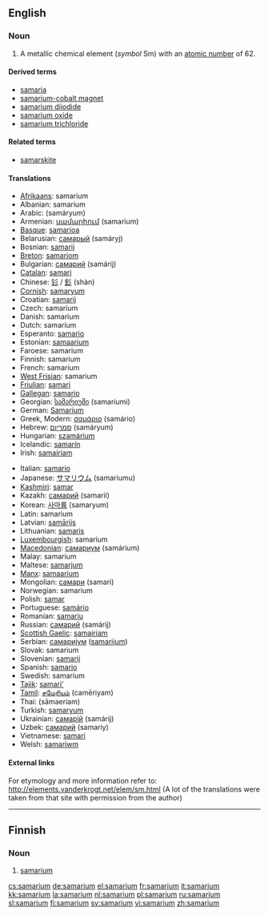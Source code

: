 {{see|Samarium}}
==English==
{{elements|Sm|promethium|Pm|europium|Eu}}

===Noun===
{{en-noun|-}}
{{wikipedia}}

# {{element}} A metallic chemical element (''symbol'' Sm) with an [[atomic number]] of 62.

====Derived terms====
* [[samaria]]
* [[samarium-cobalt magnet]]
* [[samarium diiodide]]
* [[samarium oxide]]
* [[samarium trichloride]]

====Related terms====
* [[samarskite]]<!--origin of the word "samarium"-->

====Translations====
{{top}}
* [[Afrikaans]]: samarium
* Albanian: samarium
* Arabic: {{Arab|[[ساماريوم]]}} (samáryum) {{m}}
* Armenian: [[սամարիում]] (samarium)
* [[Basque]]: [[samarioa]]
* Belarusian: [[самарый]] (samáryj) {{m}}
* Bosnian: [[samarij]]
* [[Breton]]: [[samariom]]
* Bulgarian: [[самарий]] (samárij) {{m}}
* [[Catalan]]: [[samari]]
* Chinese: [[钐]] / [[釤]] (shàn)
* [[Cornish]]: [[samaryum]]
* Croatian: [[samarij]]
* Czech: samarium
* Danish: samarium
* Dutch: samarium {{n}}
* Esperanto: [[samario]]
* Estonian: [[samaarium]]
* Faroese: samarium
* Finnish: samarium
* French: samarium {{m}}
* [[West Frisian]]: samarium
* [[Friulian]]: [[samari]]
* [[Gallegan]]: [[samario]]
* Georgian: [[სამარიუმი]] (samariumi)
* German: [[Samarium]] {{n}}
* Greek, Modern: [[σαμάριο]] (samário) {{n}}
* Hebrew: [[סמריום]] (samáryum)
* Hungarian: [[szamárium]]
* Icelandic: [[samarín]]
* Irish: [[samairiam]]
{{mid}}
* Italian: [[samario]] {{m}}
* Japanese: [[サマリウム]] (samariumu)
* [[Kashmiri]]: [[samar]]
* Kazakh: [[самарий]] (samarii)
* Korean: [[사마륨]] (samaryum)
* Latin: samarium
* Latvian: [[samārijs]]
* Lithuanian: [[samaris]]
* [[Luxembourgish]]: samarium
* [[Macedonian]]: [[самариум]] (samárium) {{m}}
* Malay: samarium
* Maltese: [[samarjum]]
* [[Manx]]: [[samaarium]]
* Mongolian: [[самари]] (samari)
* Norwegian: samarium
* Polish: [[samar]] {{m}}
* Portuguese: [[samário]] {{m}}
* Romanian: [[samariu]] {{n}}
* Russian: [[самарий]] (samárij) {{m}}
* [[Scottish Gaelic]]: [[samairiam]]
* Serbian: [[самариjум]] ([[samarijum]]) {{m}}
* Slovak: samarium
* Slovenian: [[samarij]]
* Spanish: [[samario]] {{m}}
* Swedish: samarium
* [[Tajik]]: [[samari']]
* [[Tamil]]: [[சமேரியம்]] (camēriyam)
* Thai: {{Thai|[[ซาแมเรียม]]}} (sāmaeriam)
* Turkish: [[samaryum]]
* Ukrainian: [[самарій]] (samárij) {{m}}
* Uzbek: [[самарий]] (samariy)
* Vietnamese: [[samari]]
* Welsh: [[samariwm]]
{{bottom}}

====External links====
For etymology and more information refer to:
http://elements.vanderkrogt.net/elem/sm.html
(A lot of the translations were taken from that site with permission from the author)

----

==Finnish==
{{wikipedia|lang=fi}}

===Noun===
{{fi-noun}}

# {{element|lang=fi}} [[#English|samarium]]

[[cs:samarium]]
[[de:samarium]]
[[el:samarium]]
[[fr:samarium]]
[[it:samarium]]
[[kk:samarium]]
[[la:samarium]]
[[nl:samarium]]
[[pl:samarium]]
[[ru:samarium]]
[[sl:samarium]]
[[fi:samarium]]
[[sv:samarium]]
[[vi:samarium]]
[[zh:samarium]]